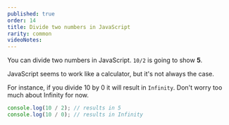 ```yaml
---
published: true
order: 14
title: Divide two numbers in JavaScript
rarity: common
videoNotes:
---
```


You can divide two numbers in JavaScript. `10/2` is going to show **5**.

JavaScript seems to work like a calculator, but it's not always the case.

For instance, if you divide 10 by 0 it will result in `Infinity`. Don't worry too much about Infinity for now.

```javascript
console.log(10 / 2); // results in 5
console.log(10 / 0); // results in Infinity
```
